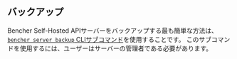 
## バックアップ

Bencher Self-Hosted APIサーバーをバックアップする最も簡単な方法は、
[ `bencher server backup` CLIサブコマンド][bencher server backup]を使用することです。
このサブコマンドを使用するには、ユーザーはサーバーの管理者である必要があります。

[bencher server backup]: /ja/docs/api/server/server/#post-v0serverbackup

<div class="box">
    <BencherServerBackup />
</div>